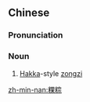 ==Chinese==
{{zh-forms}}

===Pronunciation===
{{zh-pron
|m=guǒzòng
|mn=xm,tp,hc:ké-chàng/qz,hc:kér-chàng/zz,kh:kóe-chàng
|cat=n
}}

===Noun===
{{zh-noun}}

# [[Hakka]]-style [[zongzi]] {{gloss|made with ground glutinous rice}}

[[zh-min-nan:粿粽]]